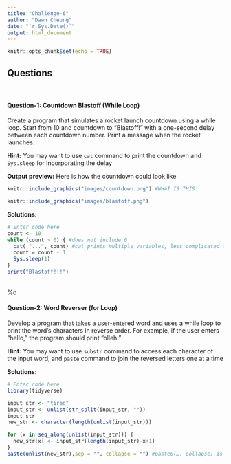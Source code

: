 ```yaml
---
title: "Challenge-6"
author: "Dawn Cheung"
date: "`r Sys.Date()`"
output: html_document
---
```


```r
knitr::opts_chunk$set(echo = TRUE)
```

## Questions
<br>

#### Question-1: Countdown Blastoff (While Loop)

Create a program that simulates a rocket launch countdown using a while loop. Start from 10 and countdown to "Blastoff!" with a one-second delay between each countdown number. Print a message when the rocket launches.

**Hint:** You may want to use `cat` command to print the countdown and `Sys.sleep` for incorporating the delay

**Output preview:** Here is how the countdown could look like 

```r
knitr::include_graphics("images/countdown.png") #WHAT IS THIS
```

```r
knitr::include_graphics("images/blastoff.png")
```

**Solutions:**

```r
# Enter code here
count <- 10
while (count > 0) { #does not include 0
  cat( "...", count) #cat prints multiple variables, less complicated than sprintf()
  count = count - 1
  Sys.sleep(1)
}
print("Blastoff!!!")
```
<br>%d

#### Question-2: Word Reverser (for Loop)

Develop a program that takes a user-entered word and uses a while loop to print the word's characters in reverse order. For example, if the user enters "hello," the program should print "olleh."

**Hint:** You may want to use `substr` command to access each character of the input word, and `paste` command to join the reversed letters one at a time

**Solutions:** 

```r
# Enter code here
library(tidyverse)

input_str <- "tired"
input_str <- unlist(str_split(input_str, ""))
input_str
new_str <- character(length(unlist(input_str)))

for (x in seq_along(unlist(input_str))) {
  new_str[x] <- input_str[length(input_str)-x+1]
}
paste(unlist(new_str),sep = "", collapse = "") #paste0(…, collapse) is equivalent to paste(…, sep = "", collapse)

```
<br>
